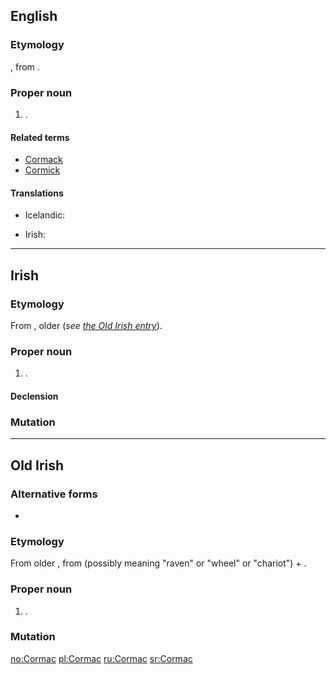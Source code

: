 ==English==
{{wikipedia}}

===Etymology===
{{borrowing|ga|lang=en}}, from {{etyl|sga|en}} {{m|sga|Cormac}}.

===Proper noun===
{{en-proper noun}}

# {{given name|male|from=Irish|lang=en}}.

====Related terms====
* [[Cormack]]
* [[Cormick]]

====Translations====
{{trans-top|male given name}}
* Icelandic: {{t+|is|Kormákur}}
{{trans-mid}}
* Irish: {{t|ga|Cormac}}
{{trans-bottom}}

----

==Irish==

===Etymology===
From {{etyl|sga|ga}} {{m|sga|Cormac}}, older {{m|sga|Corbmac}} (''see [[Cormac#Old_Irish|the Old Irish entry]]'').

===Proper noun===
{{ga-proper noun|g=m|Chormaic}}

# {{given name|male|from=Old Irish|lang=ga}}.

====Declension====
{{ga-decl-m1-nopl|C|ormac|ormaic}}

===Mutation===
{{ga mut cons|C|ormac}}

----

==Old Irish==

===Alternative forms===
* {{l|sga|Corbmac}}

===Etymology===
From older {{m|sga|Corbmac}}, from {{m|sga|corb}} (possibly meaning "raven" or "wheel" or "chariot") + {{m|sga|macc||son}}.

===Proper noun===
{{head|sga|proper noun|g=m}}

# {{given name|male|lang=sga}}.

===Mutation===
{{sga-mutation|C|ormac}}

[[no:Cormac]]
[[pl:Cormac]]
[[ru:Cormac]]
[[sr:Cormac]]